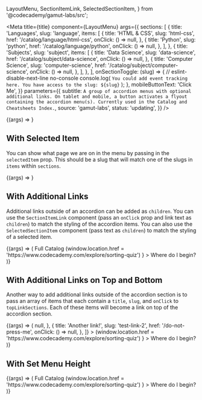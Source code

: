   LayoutMenu,
  SectionItemLink,
  SelectedSectionItem,
} from '@codecademy/gamut-labs/src';

<Meta
  title={title}
  component={LayoutMenu}
  args={{
    sections: [
      {
        title: 'Languages',
        slug: 'language',
        items: [
          {
            title: 'HTML & CSS',
            slug: 'html-css',
            href: '/catalog/language/html-css',
            onClick: () => null,
          },
          {
            title: 'Python',
            slug: 'python',
            href: '/catalog/language/python',
            onClick: () => null,
          },
        ],
      },
      {
        title: 'Subjects',
        slug: 'subject',
        items: [
          {
            title: 'Data Science',
            slug: 'data-science',
            href: '/catalog/subject/data-science',
            onClick: () => null,
          },
          {
            title: 'Computer Science',
            slug: 'computer-science',
            href: '/catalog/subject/computer-science',
            onClick: () => null,
          },
        ],
      },
    ],
    onSectionToggle: (slug) => {
      // eslint-disable-next-line no-console
      console.log(
        `You could add event tracking here. You have access to the slug: ${slug}`
      );
    },
    mobileButtonText: 'Click Me',
  }}
  parameters={{
    subtitle: `A group of accordion menus with optional additional links. On tablet and mobile, a button activates a flyout containing the accordion menu(s). Currently used in the Catalog and Cheatsheets Index.`,
    source: 'gamut-labs',
    status: 'updating',
  }}
/>

<Canvas>
  <Story name="LayoutMenu">{(args) => <LayoutMenu {...args} />}</Story>
</Canvas>

<PropsTable story="LayoutMenu" />

## With Selected Item

You can show what page we are on in the menu by passing in the `selectedItem` prop. This should be a slug that will match one of the slugs in `items` within `sections`.

<Canvas>
  <Story name="With Selected Item">
    {(args) => <LayoutMenu {...args} selectedItem="python" />}
  </Story>
</Canvas>

## With Additional Links

Additional links outside of an accordion can be added as `children`. You can use the `SectionItemLink` component (pass an `onClick` prop and link text as `children`) to match the styling of the accordion items. You can also use the `SelectedSectionItem` component (pass text as `children`) to match the styling of a selected item.

<Canvas>
  <Story name="With Additional Links">
    {(args) => (
      <LayoutMenu {...args}>
        <Box pb={32}>
          <SelectedSectionItem>Full Catalog</SelectedSectionItem>
        </Box>
        <Box pb={32}>
          <SectionItemLink
            onClick={() =>
              (window.location.href =
                'https://www.codecademy.com/explore/sorting-quiz')
            }
          >
            Where do I begin?
          </SectionItemLink>
        </Box>
      </LayoutMenu>
    )}
  </Story>
</Canvas>

## With Additional Links on Top and Bottom

Another way to add additional links outside of the accordion section is to pass an array of items that each contain a `title`, `slug`, and `onClick` to `topLinkSections`. Each of these items will become a link on top of the accordion section.

<Canvas>
  <Story name="With Additional Links on Top and Bottom">
    {(args) => (
      <LayoutMenu
        {...args}
        selectedItem="top-link"
        topLinkSections={[
          {
            title: 'A top link!',
            slug: 'top-link',
            href: '/not-a-real-link',
            onClick: () => null,
          },
          {
            title: 'Another link!',
            slug: 'test-link-2',
            href: '/do-not-press-me',
            onClick: () => null,
          },
        ]}
      >
        <Box pb={32}>
          <SectionItemLink
            onClick={() =>
              (window.location.href =
                'https://www.codecademy.com/explore/sorting-quiz')
            }
          >
            Where do I begin?
          </SectionItemLink>
        </Box>
      </LayoutMenu>
    )}
  </Story>
</Canvas>

## With Set Menu Height

<Canvas>
  <Story name="With Set Menu Height">
    {(args) => (
      <LayoutMenu
        {...args}
        sections={[
          {
            title: 'Languages',
            slug: 'language',
            items: [
              {
                title: 'HTML & CSS',
                slug: 'html-css',
                href: '/catalog/language/html-css',
              },
              {
                title: 'Python',
                slug: 'python',
                href: '/catalog/language/python',
              },
              {
                title: 'Python',
                slug: 'python',
                href: '/catalog/language/python',
              },
              {
                title: 'Python',
                slug: 'python',
                href: '/catalog/language/python',
              },
              {
                title: 'Python',
                slug: 'python',
                href: '/catalog/language/python',
              },
              {
                title: 'Python',
                slug: 'python',
                href: '/catalog/language/python',
              },
              {
                title: 'Python',
                slug: 'python',
                href: '/catalog/language/python',
              },
              {
                title: 'Python',
                slug: 'python',
                href: '/catalog/language/python',
              },
              {
                title: 'Python',
                slug: 'python',
                href: '/catalog/language/python',
              },
              {
                title: 'Python',
                slug: 'python',
                href: '/catalog/language/python',
              },
              {
                title: 'Python',
                slug: 'python',
                href: '/catalog/language/python',
              },
              {
                title: 'Python',
                slug: 'python',
                href: '/catalog/language/python',
              },
              {
                title: 'Python',
                slug: 'python',
                href: '/catalog/language/python',
              },
              {
                title: 'Python',
                slug: 'python',
                href: '/catalog/language/python',
              },
              {
                title: 'Python',
                slug: 'python',
                href: '/catalog/language/python',
              },
              {
                title: 'Python',
                slug: 'python',
                href: '/catalog/language/python',
              },
              {
                title: 'Python',
                slug: 'python',
                href: '/catalog/language/python',
              },
              {
                title: 'Python',
                slug: 'python',
                href: '/catalog/language/python',
              },
              {
                title: 'Python',
                slug: 'python',
                href: '/catalog/language/python',
              },
              {
                title: 'Python',
                slug: 'python',
                href: '/catalog/language/python',
              },
              {
                title: 'Python',
                slug: 'python',
                href: '/catalog/language/python',
              },
              {
                title: 'Python',
                slug: 'python',
                href: '/catalog/language/python',
              },
              {
                title: 'Python',
                slug: 'python',
                href: '/catalog/language/python',
              },
              {
                title: 'Python',
                slug: 'python',
                href: '/catalog/language/python',
              },
              {
                title: 'Python',
                slug: 'python',
                href: '/catalog/language/python',
              },
              {
                title: 'Python',
                slug: 'python',
                href: '/catalog/language/python',
              },
              {
                title: 'Python',
                slug: 'python',
                href: '/catalog/language/python',
              },
              {
                title: 'Python',
                slug: 'python',
                href: '/catalog/language/python',
              },
              {
                title: 'Python',
                slug: 'python',
                href: '/catalog/language/python',
              },
              {
                title: 'Python',
                slug: 'python',
                href: '/catalog/language/python',
              },
              {
                title: 'Python',
                slug: 'python',
                href: '/catalog/language/python',
              },
              {
                title: 'Python',
                slug: 'python',
                href: '/catalog/language/python',
              },
              {
                title: 'Python',
                slug: 'python',
                href: '/catalog/language/python',
              },
              {
                title: 'Python',
                slug: 'python',
                href: '/catalog/language/python',
              },
              {
                title: 'Python',
                slug: 'python',
                href: '/catalog/language/python',
              },
              {
                title: 'Python',
                slug: 'python',
                href: '/catalog/language/python',
              },
              {
                title: 'Python',
                slug: 'python',
                href: '/catalog/language/python',
              },
              {
                title: 'Python',
                slug: 'python',
                href: '/catalog/language/python',
              },
              {
                title: 'Python',
                slug: 'python',
                href: '/catalog/language/python',
              },
              {
                title: 'Python',
                slug: 'python',
                href: '/catalog/language/python',
              },
              {
                title: 'Python',
                slug: 'python',
                href: '/catalog/language/python',
              },
              {
                title: 'Python',
                slug: 'python',
                href: '/catalog/language/python',
              },
            ],
          },
          {
            title: 'Subjects',
            slug: 'subject',
            items: [
              {
                title: 'Data Science',
                slug: 'data-science',
                href: '/catalog/subject/data-science',
              },
              {
                title: 'Computer Science',
                slug: 'computer-science',
                href: '/catalog/subject/computer-science',
              },
            ],
          },
        ]}
      >
        <Box pb={32}>
          <SelectedSectionItem>Full Catalog</SelectedSectionItem>
        </Box>
        <Box pb={32}>
          <SectionItemLink
            onClick={() =>
              (window.location.href =
                'https://www.codecademy.com/explore/sorting-quiz')
            }
          >
            Where do I begin?
          </SectionItemLink>
        </Box>
      </LayoutMenu>
    )}
  </Story>
</Canvas>
